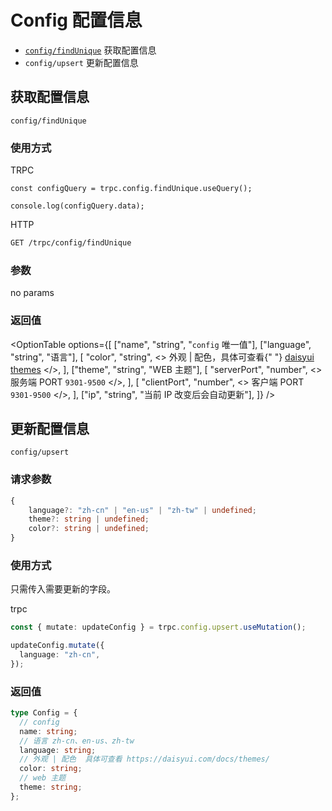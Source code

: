 
# Config 配置信息

- [`config/findUnique`](#获取配置信息) 获取配置信息
- `config/upsert` 更新配置信息

## 获取配置信息

`config/findUnique`

### 使用方式

TRPC

```tsx
const configQuery = trpc.config.findUnique.useQuery();

console.log(configQuery.data);
```

HTTP

```sh
GET /trpc/config/findUnique
```

### 参数

no params

### 返回值

<OptionTable
  options={[
    ["name", "string", "`config` 唯一值"],
    ["language", "string", "语言"],
    [
      "color",
      "string",
      <>
        外观 | 配色，具体可查看{" "}
        <a href="https://daisyui.com/docs/themes/">daisyui themes</a>
      </>,
    ],
    ["theme", "string", "WEB 主题"],
    [
      "serverPort",
      "number",
      <>
        服务端 PORT <code>9301-9500</code>
      </>,
    ],
    [
      "clientPort",
      "number",
      <>
        客户端 PORT <code>9301-9500</code>
      </>,
    ],
    ["ip", "string", "当前 IP 改变后会自动更新"],
  ]}
/>

## 更新配置信息

`config/upsert`

### 请求参数

```ts
{
    language?: "zh-cn" | "en-us" | "zh-tw" | undefined;
    theme?: string | undefined;
    color?: string | undefined;
}
```

### 使用方式

只需传入需要更新的字段。

trpc

```ts
const { mutate: updateConfig } = trpc.config.upsert.useMutation();

updateConfig.mutate({
  language: "zh-cn",
});
```

### 返回值

```ts
type Config = {
  // config
  name: string;
  // 语言 zh-cn、en-us、zh-tw
  language: string;
  // 外观 | 配色  具体可查看 https://daisyui.com/docs/themes/
  color: string;
  // web 主题
  theme: string;
};
```
